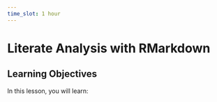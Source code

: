 ```yaml
---
time_slot: 1 hour
---
```


# Literate Analysis with RMarkdown

## Learning Objectives

In this lesson, you will learn:
